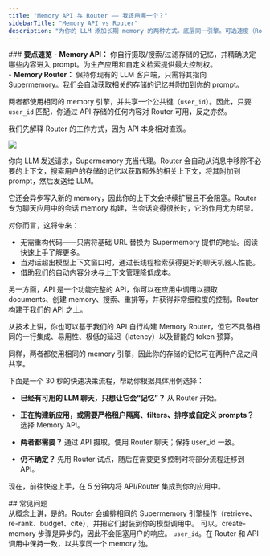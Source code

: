 ```yaml
---
title: "Memory API 与 Router —— 我该用哪一个？"
sidebarTitle: "Memory API vs Router"
description: "为你的 LLM 添加长期 memory 的两种方式。底层同一引擎。可选速度（Router）或可控性（Memory API），也可以两者一起用。"
---
```


<Tip>
### <strong>要点速览</strong>
- <strong>Memory API：</strong> 你自行摄取/搜索/过滤存储的记忆，并精确决定哪些内容进入 prompt。为生产应用和自定义检索提供最大控制权。<br/>
- <strong>Memory Router：</strong> 保持你现有的 LLM 客户端，只需将其指向 Supermemory。我们会自动获取相关的存储的记忆并附加到你的 prompt。<br />

两者都使用相同的 memory 引擎，并共享一个公共键（`user_id`）。因此，只要 `user_id` 匹配，你通过 API 存储的任何内容对 Router 可用，反之亦然。
</Tip>

我们先解释 Router 的工作方式，因为 API 本身相对直观。

![](./images/infinite-context.png)

你向 LLM 发送请求，Supermemory 充当代理。Router 会自动从消息中移除不必要的上下文，搜索用户的存储的记忆以获取额外的相关上下文，将其附加到 prompt，然后发送给 LLM。 

它还会异步写入新的 memory，因此你的上下文会持续扩展且不会阻塞。Router 专为聊天应用中的会话 memory 构建，当会话变得很长时，它的作用尤为明显。

对你而言，这将带来：

- 无需重构代码——只需将基础 URL 替换为 Supermemory 提供的地址。阅读快速上手了解更多。
- 当对话超出模型上下文窗口时，通过长线程检索获得更好的聊天机器人性能。
- 借助我们的自动内容分块与上下文管理降低成本。

另一方面，API 是一个功能完整的 API，你可以在应用中调用以摄取 documents、创建 memory、搜索、重排等，并获得非常细粒度的控制。Router 构建于我们的 API 之上。

从技术上讲，你也可以基于我们的 API 自行构建 Memory Router，但它不具备相同的一行集成、易用性、极低的延迟（latency）以及智能的 token 预算。

同样，两者都使用相同的 memory 引擎，因此你的存储的记忆可在两种产品之间共享。

下面是一个 30 秒的快速决策流程，帮助你根据具体用例选择：

- <strong> 已经有可用的 LLM 聊天，只想让它会“记忆”？ </strong> 从 Router 开始。


- <strong> 正在构建新应用，或需要严格租户隔离、filters、排序或自定义 prompts？ </strong> 选择 Memory API。


- <strong> 两者都需要？ </strong> 通过 API 摄取，使用 Router 聊天；保持 user_id 一致。


- <strong> 仍不确定？ </strong> 先用 Router 试点，随后在需要更多控制时将部分流程迁移到 API。

现在，前往快速上手，在 5 分钟内将 API/Router 集成到你的应用中。

<div id="faqs">
  ## 常见问题
</div>

<AccordionGroup>
  <Accordion title="Router 只是幕后调用 Memory API 吗？">
    从概念上讲，是的。Router 会编排相同的 Supermemory 引擎操作（retrieve、re-rank、budget、cite），并把它们封装到你的模型调用中。
  </Accordion>
  <Accordion title="Router 会自动存储新的 memory 吗？">
    可以。create-memory 步骤是异步的，因此不会阻塞用户的响应。
  </Accordion>
  <Accordion title="在 Router 和 API 之间，是什么标识用户的 memory？">
    <code>user_id</code>。在 Router 和 API 调用中保持一致，以共享同一个 memory 池。
  </Accordion>
</AccordionGroup>